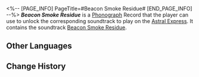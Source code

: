 <%-- [PAGE_INFO]
PageTitle=#Beacon Smoke Residue#
[END_PAGE_INFO] --%>
{{Item Infobox
|title       = ''Beacon Smoke Residue''
|id          = 210378
|image       = Item Beacon Smoke Residue.png{{subst:void|<!--$UPLOAD:<<SpriteOutput/ItemFigures/210001.png>-<Item Beacon Smoke Residue.png>-<Item Icons>>-->}}
|type        = Disk
|invCategory = Valuables
|rarity      = 3
|effect      = 
|description = A record that can be played on the Express' phonograph. It might be a chance acquisition or a gift from someone else. All sorts of memories surge up when the music plays &mdash; the smiles, encounters, touches, and the excitement of battle. Maybe that is why people still collect records even as society rapidly advances.<br />The current record contains the track "Beacon Smoke Residue."
}}
{{Description|''Every conflict will one day end, yet that may merely mark the beginning of another conflict.''}}
'''''Beacon Smoke Residue''''' is a [[Phonograph]] Record that the player can use to unlock the corresponding soundtrack to play on the [[Astral Express]]. It contains the soundtrack [[Beacon Smoke Residue]].

==Other Languages==
{{Other Languages
|en   = ''Beacon Smoke Residue''
|zhs  = 《烽烟余味》
|zht  = 〈烽煙餘味〉
|ja   = 『狼煙の余韻』
|ko   = ≪봉화의 여운≫
|es   = Humo de almenara
|fr   = ''Beacon Smoke Residue''
|ru   = Beacon Smoke Residue
|th   = "Beacon Smoke Residue"
|vi   = "Dư Âm Khói Lửa"
|de   = „Rauch des Leuchtfeuers“
|id   = "Beacon Smoke Residue"
|pt   = "Beacon Smoke Residue"
}}

==Change History==
{{Change History|3.0}}